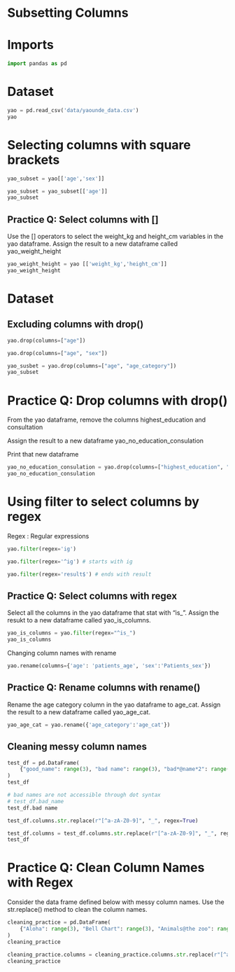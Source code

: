 # Subsetting Columns

# Imports


```python
import pandas as pd
```

# Dataset

```python
yao = pd.read_csv('data/yaounde_data.csv')
yao
```

# Selecting columns with square brackets

```python
yao_subset = yao[['age','sex']] 
```


```python
yao_subset = yao_subset[['age']]
yao_subset 
```

## Practice Q: Select columns with []

Use the [] operators to select the weight_kg and height_cm variables in the yao dataframe. Assign the result to a new dataframe called yao_weight_height


```python
yao_weight_height = yao [['weight_kg','height_cm']] 
yao_weight_height
```

# Dataset
## Excluding columns with drop()
```python
yao.drop(columns=["age"])
```


```python
yao.drop(columns=["age", "sex"])
```



```python
yao_susbet = yao.drop(columns=["age", "age_category"])
yao_subset
```

# Practice Q: Drop columns with drop()

From the yao dataframe, remove the columns  highest_education and consultation

Assign the result to a new dataframe yao_no_education_consulation

Print that new dataframe  

```python
yao_no_education_consulation = yao.drop(columns=["highest_education", "consultation"])
yao_no_education_consulation
```

# Using filter to select columns by regex

Regex : Regular expressions

```python
yao.filter(regex='ig')
```


```python
yao.filter(regex='^ig') # starts with ig
```


```python
yao.filter(regex='result$') # ends with result
```

## Practice Q: Select columns with regex

Select all the columns in the yao dataframe that stat with "is_". Assign the resukt to a new dataframe called yao_is_columns.


```python
yao_is_columns = yao.filter(regex="^is_")
yao_is_columns
```

Changing column names with rename

```python
yao.rename(columns={'age': 'patients_age', 'sex':'Patients_sex'})

```

## Practice Q: Rename columns with rename()

Rename the age category column in the yao dataframe to age_cat. Assign the result to a new dataframe called yao_age_cat.


```python
yao_age_cat = yao.rename({'age_category':'age_cat'})
```

## Cleaning messy column names

```python
test_df = pd.DataFrame(
    {"good_name": range(3), "bad name": range(3), "bad*@name*2": range(3)}
)
test_df
```

```python
# bad names are not accessible through dot syntax
# test_df.bad_name
test_df.bad name
```

```python
test_df.columns.str.replace(r"[^a-zA-Z0-9]", "_", regex=True)
```


```python
test_df.columns = test_df.columns.str.replace(r"[^a-zA-Z0-9]", "_", regex=True)
test_df
```

# Practice Q: Clean Column Names with Regex

Consider the data frame defined below with messy column names. Use the str.replace() method to clean the column names.

```python
cleaning_practice = pd.DataFrame(
    {"Aloha": range(3), "Bell Chart": range(3), "Animals@the zoo": range(3)}
)
cleaning_practice
```


```python
cleaning_practice.columns = cleaning_practice.columns.str.replace(r"[^a-zA-Z0-9]", "_", regex=True)
cleaning_practice
```